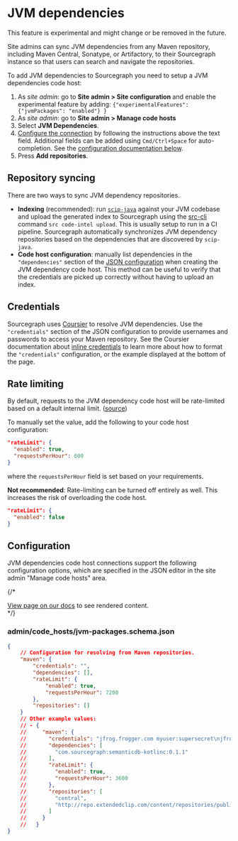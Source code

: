 # JVM dependencies

<Callout type="note">This feature is experimental and might change or be removed in the future.</Callout>


Site admins can sync JVM dependencies from any Maven repository, including Maven Central, Sonatype, or Artifactory, to their Sourcegraph instance so that users can search and navigate the repositories.

To add JVM dependencies to Sourcegraph you need to setup a JVM dependencies code host:

1. As *site admin*: go to **Site admin > Site configuration** and enable the experimental feature by adding: `{"experimentalFeatures": {"jvmPackages": "enabled"} }`
1. As *site admin*: go to **Site admin > Manage code hosts**
1. Select **JVM Dependencies**.
1. [Configure the connection](#configuration) by following the instructions above the text field. Additional fields can be added using `Cmd/Ctrl+Space` for auto-completion. See the [configuration documentation below](#configuration).
1. Press **Add repositories**.

## Repository syncing

There are two ways to sync JVM dependency repositories.

* **Indexing** (recommended): run [`scip-java`](https://sourcegraph.github.io/scip-java/) against your JVM codebase and upload the generated index to Sourcegraph using the [src-cli](https://github.com/sourcegraph/src-cli) command `src code-intel upload`. This is usually setup to run in a CI pipeline. Sourcegraph automatically synchronizes JVM dependency repositories based on the dependencies that are discovered by `scip-java`.
* **Code host configuration**: manually list dependencies in the `"dependencies"` section of the [JSON configuration](#configuration) when creating the JVM dependency code host. This method can be useful to verify that the credentials are picked up correctly without having to upload an index.

## Credentials

Sourcegraph uses [Coursier](https://get-coursier.io/) to resolve JVM dependencies.
Use the `"credentials"` section of the JSON configuration to provide usernames and passwords to access your Maven repository. See the Coursier documentation about [inline credentials](https://get-coursier.io/docs/other-credentials#inline) to learn more about how to format the `"credentials"` configuration, or the example displayed at the bottom of the page.

## Rate limiting

By default, requests to the JVM dependency code host will be rate-limited
based on a default internal limit. ([source](https://github.com/sourcegraph/sourcegraph/blob/main/schema/jvm-packages.schema.json))

To manually set the value, add the following to your code host configuration:

```json
"rateLimit": {
  "enabled": true,
  "requestsPerHour": 600
}
```

where the `requestsPerHour` field is set based on your requirements.

**Not recommended**: Rate-limiting can be turned off entirely as well.
This increases the risk of overloading the code host.

```json
"rateLimit": {
  "enabled": false
}
```

## Configuration

JVM dependencies code host connections support the following configuration options, which are specified in the JSON editor in the site admin "Manage code hosts" area.

{/* <div markdown-func=jsonschemadoc jsonschemadoc:path="admin/code_hosts/jvm-packages.schema.json">[View page on our docs](/admin/code_hosts/jvm) to see rendered content.</div> */}

### admin/code_hosts/jvm-packages.schema.json

```json
{
	// Configuration for resolving from Maven repositories.
	"maven": {
		"credentials": "",
		"dependencies": [],
		"rateLimit": {
			"enabled": true,
			"requestsPerHour": 7200
		},
		"repositories": []
	}
	// Other example values:
	// - {
	//     "maven": {
	//       "credentials": "jfrog.frogger.com myuser:supersecret\njfrogmirror.frogger.com(basicauth realm) frog:detective",
	//       "dependencies": [
	//         "com.sourcegraph:semanticdb-kotlinc:0.1.1"
	//       ],
	//       "rateLimit": {
	//         "enabled": true,
	//         "requestsPerHour": 3600
	//       },
	//       "repositories": [
	//         "central",
	//         "http://repo.extendedclip.com/content/repositories/public/"
	//       ]
	//     }
	//   }
}
```
